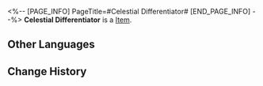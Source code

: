 <%-- [PAGE_INFO]
PageTitle=#Celestial Differentiator#
[END_PAGE_INFO] --%>
{{Item Infobox
|id          = 83054
|image       = Item Celestial Differentiator.png
|type        = 
|invCategory = 
|rarity      = 5
|effect      = 
|description = 
|source1     = [[Simulated Universe: World 5 - Immersion Device Redemption]]
}}
'''Celestial Differentiator''' is a [[Item]].

==Other Languages==
{{Other Languages
|en   = Celestial Differentiator
|zhs  = 星体差分机
|zht  = 星體差分機
|ja   = 天体階差機関
|ko   = 천체 차분기관
|es   = Diferenciador celestial
|fr   = Différenciateur céleste
|ru   = Небесный дифференциатор
|th   = Celestial Differentiator
|vi   = Máy Sai Lệch Hành Tinh
|de   = Himmlischer Differenziator
|id   = Celestial Differentiator
|pt   = Diferenciador Celestial
}}

==Change History==
{{Change History|2.0}}